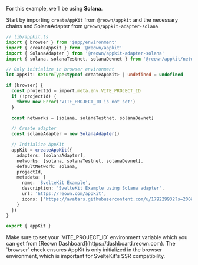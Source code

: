 For this example, we'll be using **Solana**.

Start by importing `createAppKit` from `@reown/appkit` and the necessary chains and SolanaAdapter from `@reown/appkit-adapter-solana`.

```ts
// lib/appkit.ts
import { browser } from '$app/environment'
import { createAppKit } from '@reown/appkit'
import { SolanaAdapter } from '@reown/appkit-adapter-solana'
import { solana, solanaTestnet, solanaDevnet } from '@reown/appkit/networks'

// Only initialize in browser environment
let appKit: ReturnType<typeof createAppKit> | undefined = undefined

if (browser) {
  const projectId = import.meta.env.VITE_PROJECT_ID
  if (!projectId) {
    throw new Error('VITE_PROJECT_ID is not set')
  }

  const networks = [solana, solanaTestnet, solanaDevnet]

  // Create adapter
  const solanaAdapter = new SolanaAdapter()

  // Initialize AppKit
  appKit = createAppKit({
    adapters: [solanaAdapter],
    networks: [solana, solanaTestnet, solanaDevnet],
    defaultNetwork: solana,
    projectId,
    metadata: {
      name: 'SvelteKit Example',
      description: 'SvelteKit Example using Solana adapter',
      url: 'https://reown.com/appkit',
      icons: ['https://avatars.githubusercontent.com/u/179229932?s=200&v=4']
    }
  })
}

export { appKit }
```

<Note>
  Make sure to set your `VITE_PROJECT_ID` environment variable which you can get from [Reown Dashboard](https://dashboard.reown.com).
</Note>

<Note>
  The `browser` check ensures AppKit is only initialized in the browser environment, which is important for SvelteKit's SSR compatibility.
</Note>
